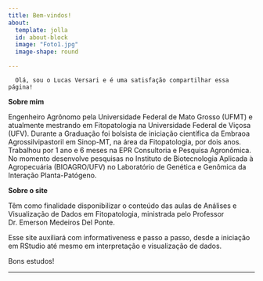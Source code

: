 ```yaml
---
title: Bem-vindos!
about:
  template: jolla
  id: about-block
  image: "Foto1.jpg"
  image-shape: round

---
```



    
      Olá, sou o Lucas Versari e é uma satisfação compartilhar essa página!


  **Sobre mim**
     
   Engenheiro Agrônomo pela Universidade Federal de Mato Grosso (UFMT) e atualmente mestrando em Fitopatologia na Universidade Federal de Viçosa (UFV). Durante a Graduação foi bolsista de iniciação científica da Embraoa Agrossilvipastoril em Sinop-MT, na área da Fitopatologia, por dois anos. Trabalhou por 1 ano e 6 meses na EPR Consultoria e Pesquisa Agronômica. No momento desenvolve pesquisas no Instituto de Biotecnologia Aplicada à Agropecuária (BIOAGRO/UFV) no Laboratório de Genética e Genômica da Interação Planta-Patógeno.
 
   **Sobre o site**
      
  Têm como finalidade disponibilizar o conteúdo das aulas de Análises e Visualização de Dados em Fitopatologia, ministrada pelo Professor Dr. Emerson Medeiros Del Ponte. 
  
  Esse site auxiliará com informativeness e passo a passo, desde a iniciação em RStudio até mesmo em interpretação e visualização de dados. 

  Bons estudos! 

 ---------------------------------------------------------------------------------------------------------